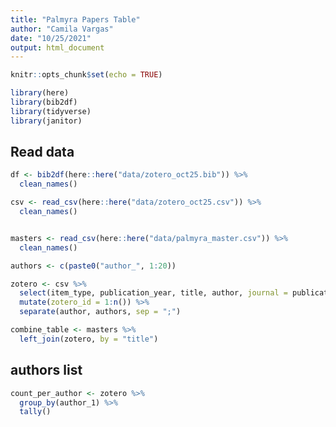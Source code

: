 ```yaml
---
title: "Palmyra Papers Table"
author: "Camila Vargas"
date: "10/25/2021"
output: html_document
---
```


```r
knitr::opts_chunk$set(echo = TRUE)

library(here)
library(bib2df)
library(tidyverse)
library(janitor)

```


## Read data
```r
df <- bib2df(here::here("data/zotero_oct25.bib")) %>% 
  clean_names()

csv <- read_csv(here::here("data/zotero_oct25.csv")) %>% 
  clean_names()


masters <- read_csv(here::here("data/palmyra_master.csv")) %>% 
  clean_names()
```


```r

authors <- c(paste0("author_", 1:20))

zotero <- csv %>% 
  select(item_type, publication_year, title, author, journal = publication_title, doi, url, manual_tags, abstract = abstract_note) %>% 
  mutate(zotero_id = 1:n()) %>% 
  separate(author, authors, sep = ";")

```

```r
combine_table <- masters %>% 
  left_join(zotero, by = "title")
```

## authors list

```r
count_per_author <- zotero %>% 
  group_by(author_1) %>% 
  tally()


```


